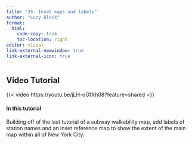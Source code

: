 ```yaml
---
title: "35. Inset maps and labels"
author: "Lucy Block"
format:
  html:
    code-copy: true
    toc-location: right
editor: visual
link-external-newwindow: true
link-external-icon: true
---
```


## Video Tutorial

{{< video https://youtu.be/jLH-oGfXh08?feature=shared >}}

#### In this tutorial

Building off of the last tutorial of a subway walkability map, add labels of station names and an inset reference map to show the extent of the main map within all of New York City.
